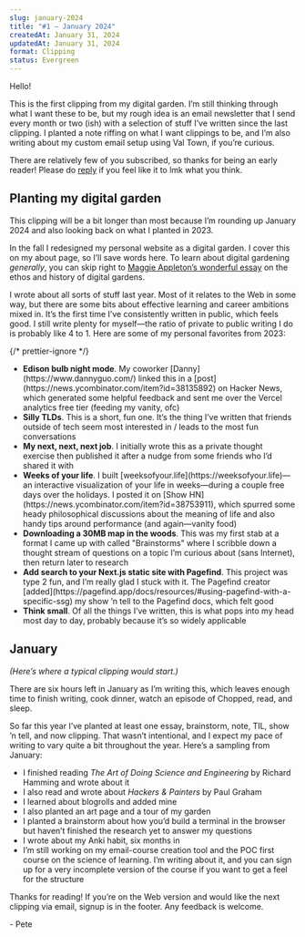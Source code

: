 ```yaml
---
slug: january-2024
title: "#1 — January 2024"
createdAt: January 31, 2024
updatedAt: January 31, 2024
format: Clipping
status: Evergreen
---
```


Hello!

This is the first clipping from my digital garden. I’m still thinking through what I want these to be, but my rough idea is an email newsletter that I send every month or two (ish) with a selection of stuff I’ve written since the last clipping. I planted a note riffing on <Link href="/newsletters" target="_blank">what I want clippings to be</Link>, and I’m also writing about <Link href="/cultivating-emails" target="_blank">my custom email setup using Val Town</Link>, if you’re curious.

There are relatively few of you subscribed, so thanks for being an early reader! Please do [reply](mailto:pete@petemillspaugh.com) if you feel like it to lmk what you think.

## Planting my digital garden

This clipping will be a bit longer than most because I’m rounding up January 2024 and also looking back on what I planted in 2023.

In the fall I redesigned my personal website as a digital garden. I cover this on my <Link href="/about" target="_blank">about</Link> page, so I’ll save words here. To learn about digital gardening _generally_, you can skip right to [Maggie Appleton’s wonderful essay](https://maggieappleton.com/garden-history) on the ethos and history of digital gardens.

I wrote about all sorts of stuff last year. Most of it relates to the Web in some way, but there are some bits about effective learning and career ambitions mixed in. It’s the first time I’ve consistently written in public, which feels good. I still write plenty for myself—the ratio of private to public writing I do is probably like 4 to 1. Here are some of my personal favorites from 2023:

{/* prettier-ignore */}
- <Link href="/edison-bulb" target="_blank"><strong>Edison bulb night mode</strong></Link>. My coworker [Danny](https://www.dannyguo.com/) linked this in a [post](https://news.ycombinator.com/item?id=38135892) on Hacker News, which generated some helpful feedback and sent me over the Vercel analytics free tier (feeding my vanity, ofc)
- <Link href="/silly-tlds" target="_blank"><strong>Silly TLDs</strong></Link>. This is a short, fun one. It’s the thing I’ve written that friends outside of tech seem most interested in / leads to the most fun conversations
- <Link href="/my-next-next-next-job" target="_blank"><strong>My next, next, next job</strong></Link>. I initially wrote this as a private thought exercise then published it after a nudge from some friends who I’d shared it with
- <Link href="/weeks-of-your-life" target="_blank"><strong>Weeks of your life</strong></Link>. I built [weeksofyour.life](https://weeksofyour.life)—an interactive visualization of your life in weeks—during a couple free days over the holidays. I posted it on [Show HN](https://news.ycombinator.com/item?id=38753911), which spurred some heady philosophical discussions about the meaning of life and also handy tips around performance (and again—vanity food)
- <Link href="/map-in-the-woods" target="_blank"><strong>Downloading a 30MB map in the woods</strong></Link>. This was my first stab at a format I came up with called "Brainstorms" where I scribble down a thought stream of questions on a topic I’m curious about (sans Internet), then return later to research
- <Link href="/nextjs-search-with-pagefind" target="_blank"><strong>Add search to your Next.js static site with Pagefind</strong></Link>. This project was type 2 fun, and I’m really glad I stuck with it. The Pagefind creator [added](https://pagefind.app/docs/resources/#using-pagefind-with-a-specific-ssg) my show ’n tell to the Pagefind docs, which felt good
- <Link href="/think-small" target="_blank"><strong>Think small</strong></Link>. Of all the things I’ve written, this is what pops into my head most day to day, probably because it’s so widely applicable

## January

_(Here’s where a typical clipping would start.)_

There are six hours left in January as I’m writing this, which leaves enough time to finish writing, cook dinner, watch an episode of Chopped, read, and sleep.

So far this year I’ve planted at least one essay, brainstorm, note, TIL, show ’n tell, and now clipping. That wasn’t intentional, and I expect my pace of writing to vary quite a bit throughout the year. Here’s a sampling from January:

- I finished reading _The Art of Doing Science and Engineering_ by Richard Hamming and <Link href="/the-art-of-doing-science-and-engineering" target="_blank">wrote</Link> about it
- I also read and <Link href="/hackers-and-painters" target="_blank">wrote</Link> about _Hackers & Painters_ by Paul Graham
- I <Link href="/blogrolls" target="_blank">learned</Link> about blogrolls and <Link href="/blogroll" target="_blank">added</Link> mine
- I also planted an <Link href="/art" target="_blank">art</Link> page and a <Link href="/tour" target="_blank">tour</Link> of my garden
- I <Link href="/browser-terminal" target="_blank">planted</Link> a brainstorm about how you’d build a terminal in the browser but haven’t finished the research yet to answer my questions
- I <Link href="/anki" target="_blank">wrote</Link> about my Anki habit, six months in
- I’m still working on my email-course creation tool and the POC first course on the science of learning. I’m <Link href="/email-course-creator" target="_blank">writing</Link> about it, and you can <Link href="/make-it-stick" target="_blank">sign up</Link> for a very incomplete version of the course if you want to get a feel for the structure

Thanks for reading! If you’re on the Web version and would like the next clipping via email, signup is in the footer. Any feedback is welcome.

\- Pete
